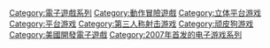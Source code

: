 
{{DEFAULTSORT:Uncharted serise}}
[[Category:電子遊戲系列|Category:電子遊戲系列]]
[[Category:動作冒險遊戲|Category:動作冒險遊戲]]
[[Category:立体平台游戏|Category:立体平台游戏]]
[[Category:平台游戏|Category:平台游戏]]
[[Category:第三人称射击游戏|Category:第三人称射击游戏]]
[[Category:顽皮狗游戏|Category:顽皮狗游戏]]
[[Category:美國開發電子遊戲|Category:美國開發電子遊戲]]
[[Category:2007年首发的电子游戏系列|Category:2007年首发的电子游戏系列]]